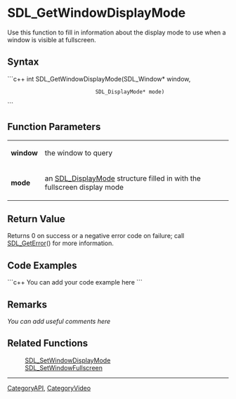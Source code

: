 <!-- pragma section-numbers off -->
<!-- pragma disable-camelcase -->

= SDL_GetWindowDisplayMode =
Use this function to fill in information about the display mode to use when a window is visible at fullscreen.


== Syntax ==
```c++
int SDL_GetWindowDisplayMode(SDL_Window*      window,
                             SDL_DisplayMode* mode)
```

== Function Parameters ==
{|
|'''window'''
|the window to query
|-
|'''mode'''
|an [[SDL_DisplayMode]] structure filled in with the fullscreen display mode
|}

== Return Value ==
Returns 0 on success or a negative error code on failure; call [[SDL_GetError]]() for more information.

== Code Examples ==
```c++
You can add your code example here
```

== Remarks ==
''You can add useful comments here''

== Related Functions ==
:[[SDL_SetWindowDisplayMode]]
:[[SDL_SetWindowFullscreen]]

----
[[CategoryAPI]], [[CategoryVideo]]
